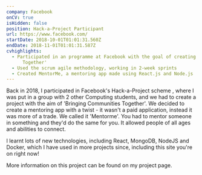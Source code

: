 ```yaml
---
company: Facebook
onCV: true
isHidden: false
position: Hack-a-Project Participant
url: https://www.facebook.com/
startDate: 2018-10-01T01:01:31.560Z
endDate: 2018-11-01T01:01:31.587Z
cvhighlights:
  - Participated in an programme at Facebook with the goal of creating an application to 'Bring Communities
      Together'
  - Used the scrum agile methodology, working in 2-week sprints
  - Created MentorMe, a mentoring app made using React.js and Node.js
---
```


Back in 2018, I participated in Facebook's Hack-a-Project scheme , where I was put in a group with 2 other Computing students, and we had to create a project with the aim of 'Bringing Communities Together'. We decided to create a mentoring app with a twist - it wasn't a paid application, instead it was more of a trade. We called it 'Mentorme'. You had to mentor someone in something and they'd do the same for you. It allowed people of all ages and abilities to connect.

I learnt lots of new technologies, including React, MongoDB, NodeJS and Docker, which I have used in more projects since, including this site you're on right now!

More information on this project can be found on my project page.
